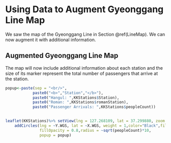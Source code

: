 # Using Data to Augment Gyeonggang Line Map

We saw the map of the Gyeonggang Line in Section \@ref(LineMap).  We can now augment it with additional information.

## Augmented Gyeonggang Line Map

The map will now include additional information about each station and the size of its marker represent the total number of passengers that arrive at the station.

```r
popup<-paste(sep = "<br/>",
            paste0("<b>","Station","</b>"),
            paste0("Hangul: ",KKStations$Station),
            paste0("Roman: ",KKStations$romanStation),
            paste0("Passenger Arrivals: ",KKStations$peopleCount))
             

leaflet(KKStations)%>% setView(lng = 127.268109, lat = 37.299880, zoom = 10) %>% addTiles() %>%
    addCircles(lng = ~Y.WGS, lat = ~X.WGS, weight = 1,color="Black",fillColor = "Yellow",
               fillOpacity = 0.8,radius = ~sqrt(peopleCount)*10, 
               popup = popup)
```